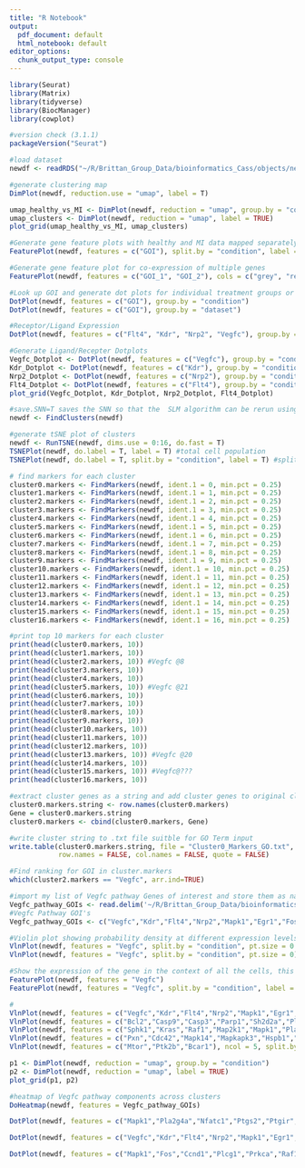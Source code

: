 ---
title: "R Notebook"
output:
  pdf_document: default
  html_notebook: default
editor_options: 
  chunk_output_type: console
---

```{r}
library(Seurat)
library(Matrix)
library(tidyverse)
library(BiocManager)
library(cowplot)
```

```{r}
#version check (3.1.1)
packageVersion("Seurat")
```

```{r}
#load dataset
newdf <- readRDS("~/R/Brittan_Group_Data/bioinformatics_Cass/objects/new.endothelial.heart_Cass_May2019.rds")
```

```{r}
#generate clustering map
DimPlot(newdf, reduction.use = "umap", label = T)
```

```{r}
umap_healthy_vs_MI <- DimPlot(newdf, reduction = "umap", group.by = "condition")
umap_clusters <- DimPlot(newdf, reduction = "umap", label = TRUE)
plot_grid(umap_healthy_vs_MI, umap_clusters)
```

```{r}
#Generate gene feature plots with healthy and MI data mapped separately.
FeaturePlot(newdf, features = c("GOI"), split.by = "condition", label = T)
```

```{r}
#Generate gene feature plot for co-expression of multiple genes
FeaturePlot(newdf, features = c("GOI_1", "GOI_2"), cols = c("grey", "red", "blue"), split.by = "condition", label = T, blend = TRUE)
```

```{r}
#Look up GOI and generate dot plots for individual treatment groups or datasets
DotPlot(newdf, features = c("GOI"), group.by = "condition")
DotPlot(newdf, features = c("GOI"), group.by = "dataset")

#Receptor/Ligand Expression
DotPlot(newdf, features = c("Flt4", "Kdr", "Nrp2", "Vegfc"), group.by = "condition", dot.scale = 30)
```

```{r}
#Generate Ligand/Recepter Dotplots
Vegfc_Dotplot <- DotPlot(newdf, features = c("Vegfc"), group.by = "condition")
Kdr_Dotplot <- DotPlot(newdf, features = c("Kdr"), group.by = "condition")
Nrp2_Dotplot <- DotPlot(newdf, features = c("Nrp2"), group.by = "condition")
Flt4_Dotplot <- DotPlot(newdf, features = c("Flt4"), group.by = "condition")
plot_grid(Vegfc_Dotplot, Kdr_Dotplot, Nrp2_Dotplot, Flt4_Dotplot)
```

```{r}
#save.SNN=T saves the SNN so that the  SLM algorithm can be rerun using the same graph, but with a different resolution value (see docs for full details)
newdf <- FindClusters(newdf)
```

```{r}
#generate tSNE plot of clusters
newdf <- RunTSNE(newdf, dims.use = 0:16, do.fast = T)
TSNEPlot(newdf, do.label = T, label = T) #total cell population
TSNEPlot(newdf, do.label = T, split.by = "condition", label = T) #split tSNE by Healthy vs. MI
```

```{r}
# find markers for each cluster 
cluster0.markers <- FindMarkers(newdf, ident.1 = 0, min.pct = 0.25)
cluster1.markers <- FindMarkers(newdf, ident.1 = 1, min.pct = 0.25)
cluster2.markers <- FindMarkers(newdf, ident.1 = 2, min.pct = 0.25)
cluster3.markers <- FindMarkers(newdf, ident.1 = 3, min.pct = 0.25)
cluster4.markers <- FindMarkers(newdf, ident.1 = 4, min.pct = 0.25)
cluster5.markers <- FindMarkers(newdf, ident.1 = 5, min.pct = 0.25)
cluster6.markers <- FindMarkers(newdf, ident.1 = 6, min.pct = 0.25)
cluster7.markers <- FindMarkers(newdf, ident.1 = 7, min.pct = 0.25)
cluster8.markers <- FindMarkers(newdf, ident.1 = 8, min.pct = 0.25)
cluster9.markers <- FindMarkers(newdf, ident.1 = 9, min.pct = 0.25)
cluster10.markers <- FindMarkers(newdf, ident.1 = 10, min.pct = 0.25)
cluster11.markers <- FindMarkers(newdf, ident.1 = 11, min.pct = 0.25)
cluster12.markers <- FindMarkers(newdf, ident.1 = 12, min.pct = 0.25)
cluster13.markers <- FindMarkers(newdf, ident.1 = 13, min.pct = 0.25)
cluster14.markers <- FindMarkers(newdf, ident.1 = 14, min.pct = 0.25)
cluster15.markers <- FindMarkers(newdf, ident.1 = 15, min.pct = 0.25)
cluster16.markers <- FindMarkers(newdf, ident.1 = 16, min.pct = 0.25)
```

```{r}
#print top 10 markers for each cluster
print(head(cluster0.markers, 10))
print(head(cluster1.markers, 10))
print(head(cluster2.markers, 10)) #Vegfc @8
print(head(cluster3.markers, 10)) 
print(head(cluster4.markers, 10))
print(head(cluster5.markers, 10)) #Vegfc @21
print(head(cluster6.markers, 10)) 
print(head(cluster7.markers, 10))
print(head(cluster8.markers, 10))
print(head(cluster9.markers, 10))
print(head(cluster10.markers, 10))
print(head(cluster11.markers, 10))
print(head(cluster12.markers, 10))
print(head(cluster13.markers, 10)) #Vegfc @20
print(head(cluster14.markers, 10))
print(head(cluster15.markers, 10)) #Vegfc@???
print(head(cluster16.markers, 10))
```

```{r}
#extract cluster genes as a string and add cluster genes to original cluster markers as column named "Gene"
cluster0.markers.string <- row.names(cluster0.markers)
Gene = cluster0.markers.string
cluster0.markers <- cbind(cluster0.markers, Gene)

#write cluster string to .txt file suitble for GO Term input
write.table(cluster0.markers.string, file = "Cluster0_Markers_GO.txt", sep = "\n",
            row.names = FALSE, col.names = FALSE, quote = FALSE)
```

```{r}
#Find ranking for GOI in cluster.markers
which(cluster2.markers == "Vegfc", arr.ind=TRUE)
```

```{r}
#import my list of Vegfc pathway Genes of interest and store them as named variable data.frame
Vegfc_pathway_GOIs <- read.delim('~/R/Brittan_Group_Data/bioinformatics_Cass/objects/Vegfc_Pathway_GOIs.txt', sep="\t")
#Vegfc Pathway GOI's
Vegfc_pathway_GOIs <- c("Vegfc","Kdr","Flt4","Nrp2","Mapk1","Egr1","Fos","Ccnd1","Pik3ca","Akt1","Bcl2","Casp9","Casp3","Parp1","Sh2d2a","Plcg1","Shc2","Dag1","Itpr3","Prkca","Sphk1","Kras","Raf1",	"Map2k1","Mapk1","Pla2g4a","Nfatc1","Ptgs2","Ptgir","Ptk2","Pxn","Cdc42","Mapk14","Mapkapk3","Hspb1","Src","Rac1","Nos3","Akt1","Bad","Mtor","Ptk2b","Bcar1")
```

```{r}
#Violin plot showing probability density at different expression levels of the Vegfc for each cluster Healthy vs MI.
VlnPlot(newdf, features = "Vegfc", split.by = "condition", pt.size = 0.25)
VlnPlot(newdf, features = "Vegfc", split.by = "condition", pt.size = 0) # no points
```

```{r}
#Show the expression of the gene in the context of all the cells, this helps validate the specificity of the marker or the quality of the clustering.
FeaturePlot(newdf, features = "Vegfc")
FeaturePlot(newdf, features = "Vegfc", split.by = "condition", label = T) #split by Healthy vs MI
```

```{r}
#
VlnPlot(newdf, features = c("Vegfc","Kdr","Flt4","Nrp2","Mapk1","Egr1","Fos","Ccnd1","Pik3ca","Akt1"), ncol = 5, split.by = "condition", pt.size = 0)
VlnPlot(newdf, features = c("Bcl2","Casp9","Casp3","Parp1","Sh2d2a","Plcg1","Shc2","Dag1","Itpr3","Prkca"), ncol = 5, split.by = "condition", pt.size = 0)
VlnPlot(newdf, features = c("Sphk1","Kras","Raf1","Map2k1","Mapk1","Pla2g4a","Nfatc1","Ptgs2","Ptgir","Ptk2"), ncol = 5, split.by = "condition", pt.size = 0)
VlnPlot(newdf, features = c("Pxn","Cdc42","Mapk14","Mapkapk3","Hspb1","Src","Rac1","Nos3","Akt1","Bad"), ncol = 5, split.by = "condition", pt.size = 0)
VlnPlot(newdf, features = c("Mtor","Ptk2b","Bcar1"), ncol = 5, split.by = "condition", pt.size = 0)
```

```{r}
p1 <- DimPlot(newdf, reduction = "umap", group.by = "condition")
p2 <- DimPlot(newdf, reduction = "umap", label = TRUE)
plot_grid(p1, p2)
```

```{r}
#heatmap of Vegfc pathway components across clusters
DoHeatmap(newdf, features = Vegfc_pathway_GOIs)
```

```{r}
DotPlot(newdf, features = c("Mapk1","Pla2g4a","Nfatc1","Ptgs2","Ptgir","Ptk2","Pxn","Cdc42","Mapk14","Mapkapk3","Hspb1","Src","Rac1","Nos3","Akt1","Bad","Mtor","Ptk2b","Bcar1"), group.by = "condition")
```

```{r}
DotPlot(newdf, features = c("Vegfc","Kdr","Flt4","Nrp2","Mapk1","Egr1","Fos","Ccnd1","Pik3ca","Akt1","Bcl2","Casp9","Casp3","Parp1","Sh2d2a","Plcg1","Shc2","Dag1","Itpr3","Prkca","Sphk1","Kras","Raf1","Map2k1"), group.by = "condition")
```

```{r}
DotPlot(newdf, features = c("Mapk1","Fos","Ccnd1","Plcg1","Prkca","Raf1","Map2k1","Ptk2","Pxn","Cdc42","Mapk14","Rac1","Bad","Mtor","Bcar1","Kdr","Flt4","Nrp2","Vegfc"), group.by = "condition")
```
